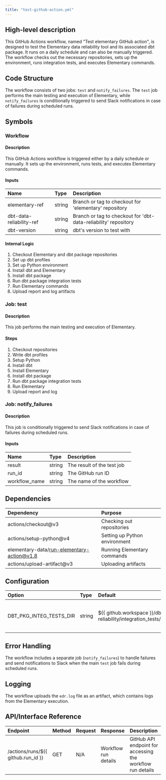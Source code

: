 ```yaml
---
title: "test-github-action.yml"
---
```


## High-level description
This GitHub Actions workflow, named "Test elementary GitHub action", is designed to test the Elementary data reliability tool and its associated dbt package. It runs on a daily schedule and can also be manually triggered. The workflow checks out the necessary repositories, sets up the environment, runs integration tests, and executes Elementary commands.

## Code Structure
The workflow consists of two jobs: `test` and `notify_failures`. The `test` job performs the main testing and execution of Elementary, while `notify_failures` is conditionally triggered to send Slack notifications in case of failures during scheduled runs.

## Symbols

### Workflow
#### Description
This GitHub Actions workflow is triggered either by a daily schedule or manually. It sets up the environment, runs tests, and executes Elementary commands.

#### Inputs
| Name | Type | Description |
|:-----|:-----|:------------|
| elementary-ref | string | Branch or tag to checkout for 'elementary' repository |
| dbt-data-reliability-ref | string | Branch or tag to checkout for 'dbt-data-reliability' repository |
| dbt-version | string | dbt's version to test with |

#### Internal Logic
1. Checkout Elementary and dbt package repositories
2. Set up dbt profiles
3. Set up Python environment
4. Install dbt and Elementary
5. Install dbt package
6. Run dbt package integration tests
7. Run Elementary commands
8. Upload report and log artifacts

### Job: test
#### Description
This job performs the main testing and execution of Elementary.

#### Steps
1. Checkout repositories
2. Write dbt profiles
3. Setup Python
4. Install dbt
5. Install Elementary
6. Install dbt package
7. Run dbt package integration tests
8. Run Elementary
9. Upload report and log

### Job: notify_failures
#### Description
This job is conditionally triggered to send Slack notifications in case of failures during scheduled runs.

#### Inputs
| Name | Type | Description |
|:-----|:-----|:------------|
| result | string | The result of the test job |
| run_id | string | The GitHub run ID |
| workflow_name | string | The name of the workflow |

## Dependencies
| Dependency | Purpose |
|:-----------|:--------|
| actions/checkout@v3 | Checking out repositories |
| actions/setup-python@v4 | Setting up Python environment |
| elementary-data/run-elementary-action@v1.8 | Running Elementary commands |
| actions/upload-artifact@v3 | Uploading artifacts |

## Configuration
| Option | Type | Default | Description |
|:-------|:-----|:--------|:------------|
| DBT_PKG_INTEG_TESTS_DIR | string | ${{ github.workspace }}/dbt-data-reliability/integration_tests/deprecated_tests | Directory for dbt package integration tests |

## Error Handling
The workflow includes a separate job (`notify_failures`) to handle failures and send notifications to Slack when the main `test` job fails during scheduled runs.

## Logging
The workflow uploads the `edr.log` file as an artifact, which contains logs from the Elementary execution.

## API/Interface Reference
| Endpoint | Method | Request | Response | Description |
|:---------|:-------|:--------|:---------|:------------|
| /actions/runs/${{ github.run_id }} | GET | N/A | Workflow run details | GitHub API endpoint for accessing the workflow run details |